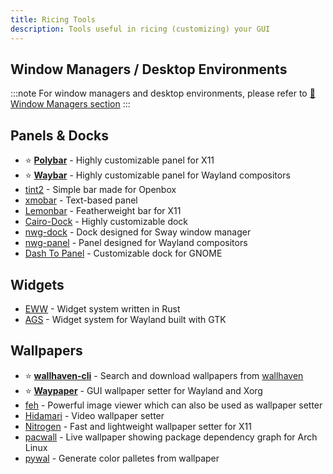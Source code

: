 ```yaml
---
title: Ricing Tools
description: Tools useful in ricing (customizing) your GUI
---
```



## Window Managers / Desktop Environments

:::note
For window managers and desktop environments, please refer to [🔗 Window Managers section](../guides/system#window-managers)
:::

## Panels & Docks

- ⭐ **[Polybar](https://github.com/polybar/polybar)** - Highly customizable panel for X11
- ⭐ **[Waybar](https://github.com/Alexays/Waybar/)** - Highly customizable panel for Wayland compositors
- [tint2](https://gitlab.com/o9000/tint2) - Simple bar made for Openbox
- [xmobar](https://archives.haskell.org/projects.haskell.org/xmobar/) - Text-based panel
- [Lemonbar](https://github.com/LemonBoy/bar) - Featherweight bar for X11
- [Cairo-Dock](https://www.glx-dock.org/) - Highly customizable dock
- [nwg-dock](https://github.com/nwg-piotr/nwg-dock) - Dock designed for Sway window manager
- [nwg-panel](https://github.com/nwg-piotr/nwg-panel) - Panel designed for Wayland compositors
- [Dash To Panel](https://github.com/home-sweet-gnome/dash-to-panel) - Customizable dock for GNOME

## Widgets

- [EWW](https://elkowar.github.io/eww/) - Widget system written in Rust
- [AGS](https://github.com/Aylur/ags) - Widget system for Wayland built with GTK


## Wallpapers

- ⭐ **[wallhaven-cli](https://github.com/r3tr0ananas/wallhaven-cli)** - Search and download wallpapers from [wallhaven](https://wallhaven.cc)
- ⭐️ **[Waypaper](https://github.com/anufrievroman/waypaper)** - 
GUI wallpaper setter for Wayland and Xorg
- [feh](https://feh.finalrewind.org/) - Powerful image viewer which can also be used as wallpaper setter
- [Hidamari](https://github.com/jeffshee/hidamari) - Video wallpaper setter
- [Nitrogen](https://github.com/l3ib/nitrogen) - Fast and lightweight wallpaper setter for X11
- [pacwall](https://github.com/Kharacternyk/pacwall) - Live wallpaper showing package dependency graph for Arch Linux
- [pywal](https://github.com/dylanaraps/pywal) - Generate color palletes from wallpaper <Badge text="Discontinued" variant="caution" size="medium" />
